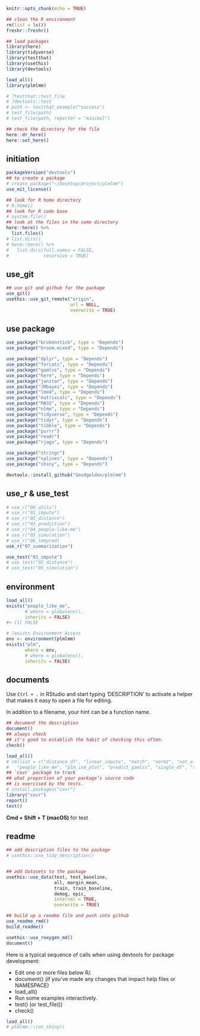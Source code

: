 

```r
knitr::opts_chunk(echo = TRUE)

## clean the R environment
rm(list = ls())
freshr::freshr()

## load packages
library(here)
library(tidyverse)
library(testthat)
library(usethis)
library(devtools)

load_all()
library(plmlmm)

# ?testthat::test_file
# ?devtools::test
# path <- testthat_example("success")
# test_file(path)
# test_file(path, reporter = "minimal")

## check the directory for the file
here::dr_here()
here::set_here()
```


## initiation

```r
packageVersion("devtools")
## to create a package
# create_package("~/Desktop/project/plmlmm")
use_mit_license()

## look for R home directory
# R.home()
## look for R code base
# system.file()
## look at the files in the same directory
here::here() %>%
  list.files()
# list.dirs()
# here::here() %>%
#   list.dirs(full.names = FALSE,
#             recursive = TRUE)
```


## use_git

```r
## use git and github for the package
use_git()
usethis::use_git_remote("origin", 
                        url = NULL, 
                        overwrite = TRUE)
```



## use package

```r
use_package("brokenstick", type = "Depends")
use_package("broom.mixed", type = "Depends")

use_package("dplyr", type = "Depends")
use_package("forcats", type = "Depends")
use_package("gamlss", type = "Depends")
use_package("here", type = "Depends")
use_package("janitor", type = "Depends")
use_package("JMbayes", type = "Depends")
use_package("lme4", type = "Depends")
use_package("matrixcalc", type = "Depends")
use_package("MASS", type = "Depends")
use_package("nlme", type = "Depends")
use_package("tidyverse", type = "Depends")
use_package("tidyr", type = "Depends")
use_package("tibble", type = "Depends")
use_package("purrr")
use_package("readr")
use_package("rjags", type = "Depends")

use_package("stringr")
use_package("splines", type = "Depends")
use_package("shiny", type = "Depends")

devtools::install_github("Goodgolden/plmlmm")
```


## use_r & use_test

```r
# use_r("00_utils")
# use_r("01_impute")
# use_r("02_distance")
# use_r("03_prediction")
# use_r("04_people-like-me")
# use_r("05_simulation")
# use_r("06_lmmpred)
use_r("07_summarization")

use_test("01_impute")
# use_test("02_distance")
# use_test("05_simulation")
```


## environment

```r
load_all()
exists("people_like_me",
       # where = globalenv(), 
       inherits = FALSE)
#> [1] FALSE

# ?exists Environment Access
env <- environment(plmlmm)
exists("plm", 
       where = env,
       # where = globalenv(), 
       inherits = FALSE)
```


## documents

Use `Ctrl + .` in RStudio and start typing 'DESCRIPTION' to activate a helper that makes it easy to open a file for editing. 

In addition to a filename, your hint can be a function name. 

```r
## document the description
document()
## always check 
## it's good to establish the habit of checking this often.
check()
```


```r
load_all()
# rm(list = c("distance_df", "linear_impute", "match", "norm2", "not_all_na", "not_any_na",
#   "people_like_me", "plm_ind_plot", "predict_gamlss", "single_df", "soft_fun"))
## `covr` package to track 
## what proportion of your package’s source code
## is exercised by the tests.
# install.packages("covr")
library("covr")
report()
test()
```

**Cmd + Shift + T (macOS)** for test

## readme

```r
## add description files to the package
# usethis::use_tidy_description()


## add datasets to the package
usethis::use_data(test, test_baseline,
                  all, margin_mean,
                  train, train_baseline,
                  demog, epic,
                  internal = TRUE,
                  overwrite = TRUE)

## build up a readme file and push into github
use_readme_rmd()
build_readme()

usethis::use_roxygen_md()
document()

```


Here is a typical sequence of calls when using devtools for package development:

- Edit one or more files below R/.
- document() (if you’ve made any changes that impact help files or  NAMESPACE)
- load_all()
- Run some examples interactively.
- test() (or test_file())
- check()


```r
load_all()
# plmlmm:::run_shiny()
```

